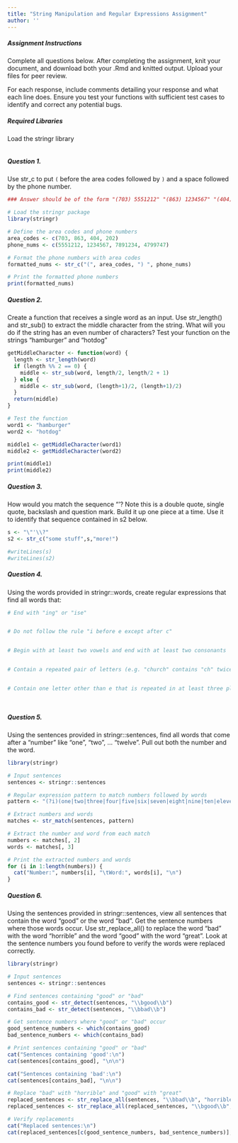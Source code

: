 ```yaml
---
title: "String Manipulation and Regular Expressions Assignment"
author: ''
---
```

##### Assignment Instructions

Complete all questions below. After completing the assignment, knit your document, and download both your .Rmd and knitted output. Upload your files for peer review. 

For each response, include comments detailing your response and what each line does. Ensure you test your functions with sufficient test cases to identify and correct any potential bugs.

##### Required Libraries

Load the stringr library

```r

```

##### Question 1.

Use str_c to put `(` before the area codes followed by `)` and a space followed by the phone number. 

```r

### Answer should be of the form "(703) 5551212" "(863) 1234567" "(404) 7891234" "(202) 4799747"

# Load the stringr package
library(stringr)

# Define the area codes and phone numbers
area_codes <- c(703, 863, 404, 202)
phone_nums <- c(5551212, 1234567, 7891234, 4799747)

# Format the phone numbers with area codes
formatted_nums <- str_c("(", area_codes, ") ", phone_nums)

# Print the formatted phone numbers
print(formatted_nums)


```

##### Question 2.

Create a function that receives a single word as an input. Use str_length() and str_sub() to extract the middle character from the string. What will you do if the string has an even number of characters? Test your function on the strings “hamburger” and “hotdog”

```r
getMiddleCharacter <- function(word) {
  length <- str_length(word)
  if (length %% 2 == 0) {
    middle <- str_sub(word, length/2, length/2 + 1)
  } else {
    middle <- str_sub(word, (length+1)/2, (length+1)/2)
  }
  return(middle)
}

# Test the function
word1 <- "hamburger"
word2 <- "hotdog"

middle1 <- getMiddleCharacter(word1)
middle2 <- getMiddleCharacter(word2)

print(middle1)
print(middle2)

```

##### Question 3. 

How would you match the sequence "’\? Note this is a double quote, single quote, backslash and question mark. Build it up one piece at a time. Use it to identify that sequence contained in s2 below.

```r

s <- "\"'\\?"
s2 <- str_c("some stuff",s,"more!")

#writeLines(s)
#writeLines(s2)


```

##### Question 4. 

Using the words provided in stringr::words, create regular expressions that find all words that:

```r

# End with "ing" or "ise"


# Do not follow the rule "i before e except after c"


# Begin with at least two vowels and end with at least two consonants


# Contain a repeated pair of letters (e.g. "church" contains "ch" twice)


# Contain one letter other than e that is repeated in at least three places (e.g. “appropriate” contains three “p”s.)




```

##### Question 5. 

Using the sentences provided in stringr::sentences, find all words that come after a “number” like “one”, “two”, … “twelve”. Pull out both the number and the word.

```r
library(stringr)

# Input sentences
sentences <- stringr::sentences

# Regular expression pattern to match numbers followed by words
pattern <- "(?i)(one|two|three|four|five|six|seven|eight|nine|ten|eleven|twelve)\\s(\\w+)"

# Extract numbers and words
matches <- str_match(sentences, pattern)

# Extract the number and word from each match
numbers <- matches[, 2]
words <- matches[, 3]

# Print the extracted numbers and words
for (i in 1:length(numbers)) {
  cat("Number:", numbers[i], "\tWord:", words[i], "\n")
}

```

##### Question 6. 

Using the sentences provided in stringr::sentences, view all sentences that contain the word “good” or the word “bad”. Get the sentence numbers where those words occur. Use str_replace_all() to replace the word “bad” with the word “horrible” and the word “good” with the word “great”. Look at the sentence numbers you found before to verify the words were replaced correctly.

```r
library(stringr)

# Input sentences
sentences <- stringr::sentences

# Find sentences containing "good" or "bad"
contains_good <- str_detect(sentences, "\\bgood\\b")
contains_bad <- str_detect(sentences, "\\bbad\\b")

# Get sentence numbers where "good" or "bad" occur
good_sentence_numbers <- which(contains_good)
bad_sentence_numbers <- which(contains_bad)

# Print sentences containing "good" or "bad"
cat("Sentences containing 'good':\n")
cat(sentences[contains_good], "\n\n")

cat("Sentences containing 'bad':\n")
cat(sentences[contains_bad], "\n\n")

# Replace "bad" with "horrible" and "good" with "great"
replaced_sentences <- str_replace_all(sentences, "\\bbad\\b", "horrible")
replaced_sentences <- str_replace_all(replaced_sentences, "\\bgood\\b", "great")

# Verify replacements
cat("Replaced sentences:\n")
cat(replaced_sentences[c(good_sentence_numbers, bad_sentence_numbers)], "\n")

```
